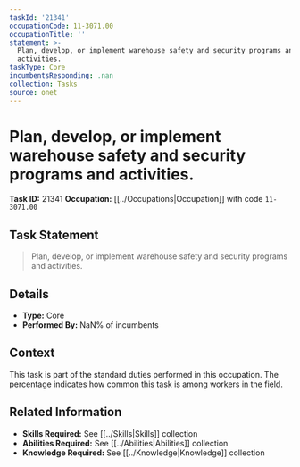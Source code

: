 ```yaml
---
taskId: '21341'
occupationCode: 11-3071.00
occupationTitle: ''
statement: >-
  Plan, develop, or implement warehouse safety and security programs and
  activities.
taskType: Core
incumbentsResponding: .nan
collection: Tasks
source: onet
---
```

# Plan, develop, or implement warehouse safety and security programs and activities.

**Task ID:** 21341
**Occupation:** [[../Occupations|Occupation]] with code `11-3071.00`

## Task Statement

> Plan, develop, or implement warehouse safety and security programs and activities.

## Details

- **Type:** Core
- **Performed By:** NaN% of incumbents

## Context

This task is part of the standard duties performed in this occupation. The percentage indicates how common this task is among workers in the field.

## Related Information

- **Skills Required:** See [[../Skills|Skills]] collection
- **Abilities Required:** See [[../Abilities|Abilities]] collection
- **Knowledge Required:** See [[../Knowledge|Knowledge]] collection
